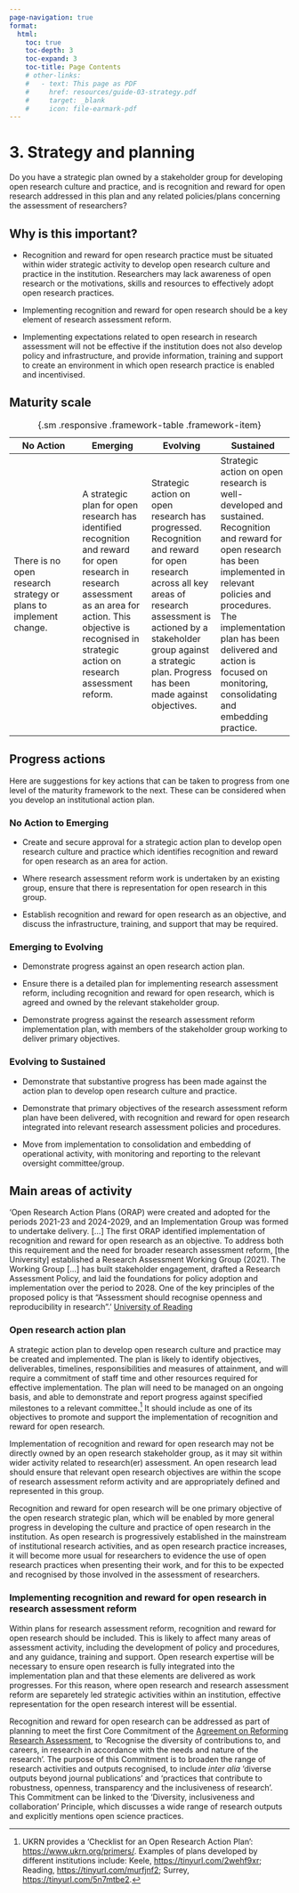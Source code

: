 ```yaml
---
page-navigation: true
format:
  html:
    toc: true
    toc-depth: 3
    toc-expand: 3
    toc-title: Page Contents
    # other-links:
    #   - text: This page as PDF
    #     href: resources/guide-03-strategy.pdf
    #     target: _blank
    #     icon: file-earmark-pdf
---
```


# 3. Strategy and planning

```{=html}
<a href="resources/guide-03-strategy.pdf"
   class="pdf-download" target="_blank"></a>
```

::: {.callout .feature}
Do you have a strategic plan owned by a stakeholder group for developing open research culture and practice, and is recognition and reward for open research addressed in this plan and any related policies/plans concerning the assessment of researchers? 
:::

## Why is this important? 

- Recognition and reward for open research practice must be situated within wider strategic activity to develop open research culture and practice in the institution. Researchers may lack awareness of open research or the motivations, skills and resources to effectively adopt open research practices. 

- Implementing recognition and reward for open research should be a key element of research assessment reform.  

- Implementing expectations related to open research in research assessment will not be effective if the institution does not also develop policy and infrastructure, and provide information, training and support to create an environment in which open research practice is enabled and incentivised. 

## Maturity scale 

| No Action | Emerging | Evolving | Sustained |
|---------|---------|---------|---------|
| There is no open research strategy or plans to implement change. | A strategic plan for open research has identified recognition and reward for open research in research assessment as an area for action. This objective is recognised in strategic action on research assessment reform. | Strategic action on open research has progressed. Recognition and reward for open research across all key areas of research assessment is actioned by a stakeholder group against a strategic plan. Progress has been made against objectives. | Strategic action on open research is well-developed and sustained. Recognition and reward for open research has been implemented in relevant policies and procedures. The implementation plan has been delivered and action is focused on monitoring, consolidating and embedding practice. |

: {.sm .responsive .framework-table .framework-item}


## Progress actions 

Here are suggestions for key actions that can be taken to progress from one level of the maturity framework to the next. These can be considered when you develop an institutional action plan.  

### No Action to Emerging 

- Create and secure approval for a strategic action plan to develop open research culture and practice which identifies recognition and reward for open research as an area for action. 

- Where research assessment reform work is undertaken by an existing group, ensure that there is representation for open research in this group. 

- Establish recognition and reward for open research as an objective, and discuss the infrastructure, training, and support that may be required. 

### Emerging to Evolving 

- Demonstrate progress against an open research action plan. 

- Ensure there is a detailed plan for implementing research assessment reform, including recognition and reward for open research, which is agreed and owned by the relevant stakeholder group. 

- Demonstrate progress against the research assessment reform implementation plan, with members of the stakeholder group working to deliver primary objectives.  

### Evolving to Sustained 

- Demonstrate that substantive progress has been made against the action plan to develop open research culture and practice. 

- Demonstrate that primary objectives of the research assessment reform plan have been delivered, with recognition and reward for open research integrated into relevant research assessment policies and procedures. 

- Move from implementation to consolidation and embedding of operational activity, with monitoring and reporting to the relevant oversight committee/group. 

## Main areas of activity 

::: {.callout .feature}
'Open Research Action Plans (ORAP) were created and adopted for the periods 2021-23 and 2024-2029, and an Implementation Group was formed to undertake delivery. [...] The first ORAP identified implementation of recognition and reward for open research as an objective. To address both this requirement and the need for broader research assessment reform, [the University] established a Research Assessment Working Group (2021). The Working Group [...] has built stakeholder engagement, drafted a Research Assessment Policy, and laid the foundations for policy adoption and implementation over the period to 2028. One of the key principles of the proposed policy is that "Assessment should recognise openness and reproducibility in research".' [University of Reading](https://recognition.ukrn-openresearch.ac.uk/case-study-reading.html)
:::

### Open research action plan 

A strategic action plan to develop open research culture and practice may be created and implemented. The plan is likely to identify objectives, deliverables, timelines, responsibilities and measures of attainment, and will require a commitment of staff time and other resources required for effective implementation. The plan will need to be managed on an ongoing basis, and able to demonstrate and report progress against specified milestones to a relevant committee.^[UKRN provides a 'Checklist for an Open Research Action Plan': <https://www.ukrn.org/primers/>. Examples of plans developed by different institutions include: Keele, <https://tinyurl.com/2wehf9xr>; Reading, <https://tinyurl.com/murfjnf2>; Surrey, <https://tinyurl.com/5n7mtbe2>.] It should include as one of its objectives to promote and support the implementation of recognition and reward for open research. 

Implementation of recognition and reward for open research may not be directly owned by an open research stakeholder group, as it may sit within wider activity related to research(er) assessment. An open research lead should ensure that relevant open research objectives are within the scope of research assessment reform activity and are appropriately defined and represented in this group.  

Recognition and reward for open research will be one primary objective of the open research strategic plan, which will be enabled by more general progress in developing the culture and practice of open research in the institution. As open research is progressively established in the mainstream of institutional research activities, and as open research practice increases, it will become more usual for researchers to evidence the use of open research practices when presenting their work, and for this to be expected and recognised by those involved in the assessment of researchers.  

### Implementing recognition and reward for open research in research assessment reform 

Within plans for research assessment reform, recognition and reward for open research should be included. This is likely to affect many areas of assessment activity, including the development of policy and procedures, and any guidance, training and support. Open research expertise will be necessary to ensure open research is fully integrated into the implementation plan and that these elements are delivered as work progresses. For this reason, where open research and research assessment reform are separetely led strategic activities within an institution, effective representation for the open research interest will be essential. 

Recognition and reward for open research can be addressed as part of planning to meet the first Core Commitment of the [Agreement on Reforming Research Assessment](https://coara.eu/agreement/the-agreement-full-text/), to 'Recognise the diversity of contributions to, and careers, in research in accordance with the needs and nature of the research'. The purpose of this Commitment is to broaden the range of research activities and outputs recognised, to include *inter alia* 'diverse outputs beyond journal publications' and 'practices that contribute to robustness, openness, transparency and the inclusiveness of research'. This Commitment can be linked to the 'Diversity, inclusiveness and collaboration' Principle, which discusses a wide range of research outputs and explicitly mentions open science practices. 


